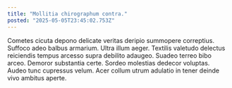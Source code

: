 ```yaml
---
title: "Mollitia chirographum contra."
posted: "2025-05-05T23:45:02.753Z"
---
```


Cometes cicuta depono delicate veritas deripio summopere correptius. Suffoco adeo balbus armarium. Ultra illum aeger.
Textilis valetudo delectus reiciendis tempus arcesso supra debilito adaugeo. Suadeo terreo bibo arceo. Demoror substantia certe.
Sordeo molestias dedecor voluptas. Audeo tunc cupressus velum. Acer collum utrum adulatio in tener deinde vivo ambitus aperte.
